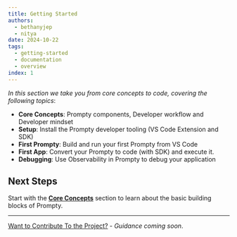```yaml
---
title: Getting Started
authors:
  - bethanyjep
  - nitya
date: 2024-10-22
tags:
  - getting-started
  - documentation
  - overview
index: 1
---
```


_In this section we take you from core concepts to code, covering the following topics_:

- **Core Concepts**: Prompty components, Developer workflow and Developer mindset
- **Setup**: Install the Prompty developer tooling (VS Code Extension and SDK)
- **First Prompty**: Build and run your first Prompty from VS Code
- **First App**: Convert your Prompty to code (with SDK) and execute it.
- **Debugging**: Use Observability in Prompty to debug your application



## Next Steps

Start with the **[Core Concepts](/getting-started/concepts/)** section to learn about the basic building blocks of Prompty.


---

[Want to Contribute To the Project?](/contributing/) - _Guidance coming soon_.

